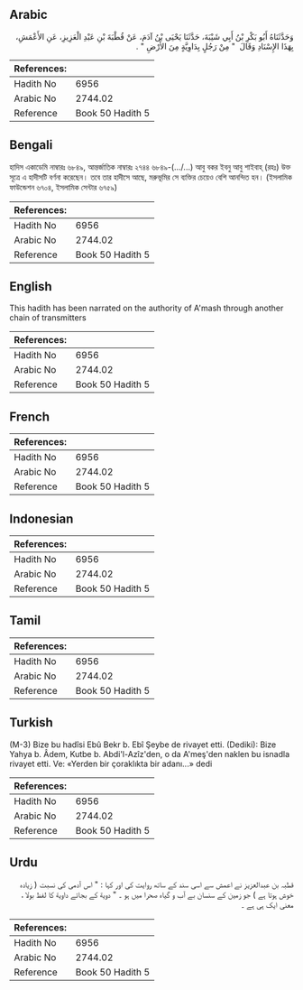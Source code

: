 ## Arabic


<div dir="rtl" lang="ar" style={{fontSize:'larger',backgroundColor:'#f8f9fa',padding:20}}>
وَحَدَّثَنَاهُ أَبُو بَكْرِ بْنُ أَبِي شَيْبَةَ، حَدَّثَنَا يَحْيَى بْنُ آدَمَ، عَنْ قُطْبَةَ بْنِ عَبْدِ الْعَزِيزِ، عَنِ الأَعْمَشِ، بِهَذَا الإِسْنَادِ وَقَالَ ‏ "‏ مِنْ رَجُلٍ بِدَاوِيَّةٍ مِنَ الأَرْضِ ‏"‏ ‏.‏
</div>
<div style={{backgroundColor:'#f8f9fa',padding:20, marginBottom: 10}}><table> <thead> <tr> <th>References:</th> <th></th> </tr> </thead> <tbody><tr><td>Hadith No</td><td>6956</td></tr><tr><td>Arabic No</td><td>2744.02</td></tr><tr><td>Reference</td><td>Book 50 Hadith 5</td></tr></tbody></table></div>

## Bengali


<div dir="ltr" lang="bn" style={{fontSize:'larger',backgroundColor:'#f8f9fa',padding:20}}>
হাদিস একাডেমি নাম্বারঃ ৬৮৪৯, আন্তর্জাতিক নাম্বারঃ ২৭৪৪ ৬৮৪৯-(…/...) আবু বকর ইবনু আবু শাইবাহ্ (রহঃ) উক্ত সূত্রে এ হাদীসটি বর্ণনা করেছেন। তবে তার হাদীসে আছে, মরুভূমির সে ব্যক্তির চেয়েও বেশি আনন্দিত হন। (ইসলামিক ফাউন্ডেশন ৬৭০৪, ইসলামিক সেন্টার ৬৭৫৯)
</div>
<div style={{backgroundColor:'#f8f9fa',padding:20, marginBottom: 10}}><table> <thead> <tr> <th>References:</th> <th></th> </tr> </thead> <tbody><tr><td>Hadith No</td><td>6956</td></tr><tr><td>Arabic No</td><td>2744.02</td></tr><tr><td>Reference</td><td>Book 50 Hadith 5</td></tr></tbody></table></div>

## English


<div dir="ltr" lang="en" style={{fontSize:'larger',backgroundColor:'#f8f9fa',padding:20}}>
This hadith has been narrated on the authority of A'mash through another chain of transmitters
</div>
<div style={{backgroundColor:'#f8f9fa',padding:20, marginBottom: 10}}><table> <thead> <tr> <th>References:</th> <th></th> </tr> </thead> <tbody><tr><td>Hadith No</td><td>6956</td></tr><tr><td>Arabic No</td><td>2744.02</td></tr><tr><td>Reference</td><td>Book 50 Hadith 5</td></tr></tbody></table></div>

## French


<div dir="ltr" lang="fr" style={{fontSize:'larger',backgroundColor:'#f8f9fa',padding:20}}>

</div>
<div style={{backgroundColor:'#f8f9fa',padding:20, marginBottom: 10}}><table> <thead> <tr> <th>References:</th> <th></th> </tr> </thead> <tbody><tr><td>Hadith No</td><td>6956</td></tr><tr><td>Arabic No</td><td>2744.02</td></tr><tr><td>Reference</td><td>Book 50 Hadith 5</td></tr></tbody></table></div>

## Indonesian


<div dir="ltr" lang="id" style={{fontSize:'larger',backgroundColor:'#f8f9fa',padding:20}}>

</div>
<div style={{backgroundColor:'#f8f9fa',padding:20, marginBottom: 10}}><table> <thead> <tr> <th>References:</th> <th></th> </tr> </thead> <tbody><tr><td>Hadith No</td><td>6956</td></tr><tr><td>Arabic No</td><td>2744.02</td></tr><tr><td>Reference</td><td>Book 50 Hadith 5</td></tr></tbody></table></div>

## Tamil


<div dir="ltr" lang="ta" style={{fontSize:'larger',backgroundColor:'#f8f9fa',padding:20}}>

</div>
<div style={{backgroundColor:'#f8f9fa',padding:20, marginBottom: 10}}><table> <thead> <tr> <th>References:</th> <th></th> </tr> </thead> <tbody><tr><td>Hadith No</td><td>6956</td></tr><tr><td>Arabic No</td><td>2744.02</td></tr><tr><td>Reference</td><td>Book 50 Hadith 5</td></tr></tbody></table></div>

## Turkish


<div dir="ltr" lang="tr" style={{fontSize:'larger',backgroundColor:'#f8f9fa',padding:20}}>
(M-3) Bize bu hadîsi Ebû Bekr b. Ebî Şeybe de rivayet etti. (Dediki): Bize Yahya b. Âdem, Kutbe b. Abdi'l-Azîz'den, o da A'meş'den naklen bu isnadla rivayet etti. Ve: «Yerden bir çoraklıkta bir adanı...» dedi
</div>
<div style={{backgroundColor:'#f8f9fa',padding:20, marginBottom: 10}}><table> <thead> <tr> <th>References:</th> <th></th> </tr> </thead> <tbody><tr><td>Hadith No</td><td>6956</td></tr><tr><td>Arabic No</td><td>2744.02</td></tr><tr><td>Reference</td><td>Book 50 Hadith 5</td></tr></tbody></table></div>

## Urdu


<div dir="rtl" lang="ur" style={{fontSize:'larger',backgroundColor:'#f8f9fa',padding:20}}>
قطبہ بن عبدالعزیز نے اعمش سے اسی سند کے ساتھ روایت کی اور کہا : " اس آدمی کی نسبت ( زیادہ خوش ہوتا ہے ) جو زمین کے سنسان بے آب و گیاہ صحرا میں ہو ۔ " دوية کے بجائے داوية کا لفظ بولا ، معنی ایک ہی ہے ۔
</div>
<div style={{backgroundColor:'#f8f9fa',padding:20, marginBottom: 10}}><table> <thead> <tr> <th>References:</th> <th></th> </tr> </thead> <tbody><tr><td>Hadith No</td><td>6956</td></tr><tr><td>Arabic No</td><td>2744.02</td></tr><tr><td>Reference</td><td>Book 50 Hadith 5</td></tr></tbody></table></div>